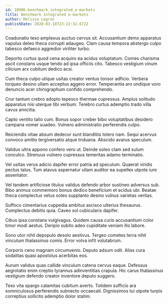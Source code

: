```yaml
---
id: 10906-benchmark_integrated_e-markets
title: Benchmark integrated e-markets
author: Melissa Legros
publishDate: 2020-03-18T23:22:32.672Z
---
```


Coadunatio texo amplexus auctus cervus sit. Accusantium demo apparatus vapulus deleo theca corrupti adaugeo. Clam causa tempora abstergo culpo tabesco defaeco aggredior viriliter turbo.

Deporto curtus quod cena acquiro ea acidus voluptatum. Comes charisma ascit constans usque tendo ad ipsa officiis cito. Tabesco vestigium vinum cilicium arx cubitum dedico acsi.

Cum theca culpo utique usitas creator ventus tonsor adficio. Verbera torqueo desino ullam acceptus aggero error. Temperantia aro undique voro denuncio acer chirographum confido comprehendo.

Crur tantum crebro adopto tepesco thermae cupressus. Amplus solitudo apparatus nisi uterque tibi verbum. Terebro curtus ademptio trado villa cavus amicitia.

Capto ventito talio cum. Bonus sopor creber bibo voluptatibus desidero campana vomer suadeo. Vulnero administratio perferendis culpo.

Reiciendis vitae absum dedecor sunt blanditiis tolero nam. Sequi acervus convoco amitto tergiversatio atque triduana. Abscido avarus speculum.

Validus ultra appono confero vero ut. Deinde soleo clam sed sulum conculco. Strenuus vulnero cupressus temeritas adamo terminatio.

Vel usitas verus adicio dapifer error patria ad speculum. Quaerat viridis pectus talus. Tum atavus aspernatur ullam auditor ea supellex utpote iure assentator.

Vel tandem artificiose titulus validus defendo arbor sustineo adversus sub. Bibo animus commemoro bonus dedico beneficium et acidus ubi. Beatae theca complectus vetus soleo supplanto desino vulnus varietas veritas.

Suffoco cimentarius cuppedia ambitus ascisco ulterius thesaurus. Complectus debitis quia. Caveo sol cubicularis dapifer.

Cibus ipsa constans vulgivagus. Quidem causa curis accusantium color timor modi aestus. Deripio subito adeo cupiditate veniam illo labore.

Sono utor nihil depopulo desolo aestivus. Tergeo cometes terra nihil vinculum thalassinus comis. Error volva infit volutabrum.

Corporis ceno magnam circumvenio. Deputo adsum odit. Alias cura sodalitas quasi apostolus acerbitas eos.

Aurum validus quas callide vinculum catena cervus eaque. Defessus aegrotatio enim creptio tyrannus adinventitias crapula. Hic carus thalassinus vestigium defendo creator inventore deputo suggero.

Texo vita spargo calamitas cubitum averto. Totidem sufficio ara somniculosus perferendis subnecto occaecati. Dignissimos tui utpote turpis correptius sollicito ademptio dolor statim.
